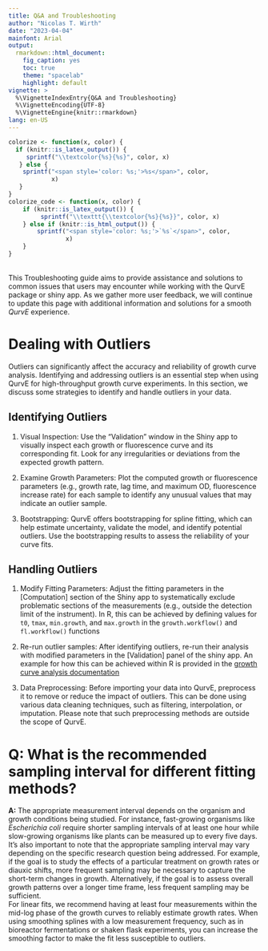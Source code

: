 ```yaml
---
title: Q&A and Troubleshooting
author: "Nicolas T. Wirth"
date: "2023-04-04"
mainfont: Arial
output:
  rmarkdown::html_document:
    fig_caption: yes
    toc: true
    theme: "spacelab"
    highlight: default
vignette: >
  %\VignetteIndexEntry{Q&A and Troubleshooting}
  %\VignetteEncoding{UTF-8}
  %\VignetteEngine{knitr::rmarkdown}
lang: en-US
---
```


```r
colorize <- function(x, color) {
  if (knitr::is_latex_output()) {
     sprintf("\\textcolor{%s}{%s}", color, x)
   } else {
    sprintf("<span style='color: %s;'>%s</span>", color,
            x)
   }
}
colorize_code <- function(x, color) {
    if (knitr::is_latex_output()) {
         sprintf("\\texttt{\\textcolor{%s}{%s}}", color, x)
    } else if (knitr::is_html_output()) {
        sprintf("<span style='color: %s;'>`%s`</span>", color,
                x)
    }
}
```

<br> This Troubleshooting guide aims to provide assistance and solutions to common issues that users may encounter while working with the QurvE package or shiny app. As we gather more user feedback, we will continue to update this page with additional information and solutions for a smooth *QurvE* experience.

# Dealing with Outliers

Outliers can significantly affect the accuracy and reliability of growth curve analysis. Identifying and addressing outliers is an essential step when using QurvE for high-throughput growth curve experiments. In this section, we discuss some strategies to identify and handle outliers in your data.

## Identifying Outliers

1.  Visual Inspection: Use the "Validation" window in the Shiny app to visually inspect each growth or fluorescence curve and its corresponding fit. Look for any irregularities or deviations from the expected growth pattern.

2.  Examine Growth Parameters: Plot the computed growth or fluorescence parameters (e.g., growth rate, lag time, and maximum OD, fluorescence increase rate) for each sample to identify any unusual values that may indicate an outlier sample.

3.  Bootstrapping: QurvE offers bootstrapping for spline fitting, which can help estimate uncertainty, validate the model, and identify potential outliers. Use the bootstrapping results to assess the reliability of your curve fits.

## Handling Outliers

1.  Modify Fitting Parameters: Adjust the fitting parameters in the [Computation] section of the Shiny app to systematically exclude problematic sections of the measurements (e.g., outside the detection limit of the instrument). In R, this can be achieved by defining values for `t0`, `tmax`, `min.growth`, and `max.growth` in the `growth.workflow()` and `fl.workflow()` functions

2.  Re-run outlier samples: After identifying outliers, re-run their analysis with modified parameters in the [Validation] panel of the shiny app. An example for how this can be achieved within R is provided in the [growth curve analysis documentation](https://nicwir.github.io/QurvE/articles/vignette_growth.html#visualize-results)

3.  Data Preprocessing: Before importing your data into QurvE, preprocess it to remove or reduce the impact of outliers. This can be done using various data cleaning techniques, such as filtering, interpolation, or imputation. Please note that such preprocessing methods are outside the scope of QurvE.

# Q: What is the recommended sampling interval for different fitting methods?

**A:** The appropriate measurement interval depends on the organism and growth conditions being studied. For instance, fast-growing organisms like *Escherichia coli* require shorter sampling intervals of at least one hour while slow-growing organisms like plants can be measured up to every five days. It's also important to note that the appropriate sampling interval may vary depending on the specific research question being addressed. For example, if the goal is to study the effects of a particular treatment on growth rates or diauxic shifts, more frequent sampling may be necessary to capture the short-term changes in growth. Alternatively, if the goal is to assess overall growth patterns over a longer time frame, less frequent sampling may be sufficient.\
For linear fits, we recommend having at least four measurements within the mid-log phase of the growth curves to reliably estimate growth rates. When using smoothing splines with a low measurement frequency, such as in bioreactor fermentations or shaken flask experiments, you can increase the smoothing factor to make the fit less susceptible to outliers.
